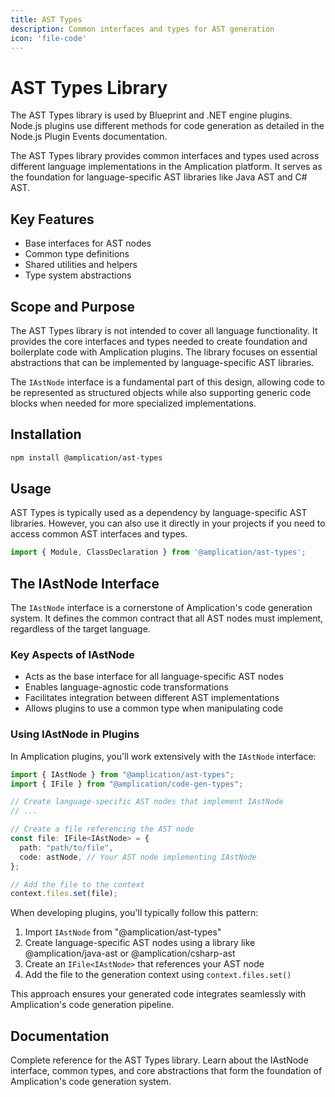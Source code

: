 ```yaml
---
title: AST Types
description: Common interfaces and types for AST generation
icon: 'file-code'
---
```


# AST Types Library

<Note>
The AST Types library is used by Blueprint and .NET engine plugins. Node.js plugins use different methods for code generation as detailed in the Node.js Plugin Events documentation.
</Note>

The AST Types library provides common interfaces and types used across different language implementations in the Amplication platform. It serves as the foundation for language-specific AST libraries like Java AST and C# AST.

## Key Features

* Base interfaces for AST nodes
* Common type definitions
* Shared utilities and helpers
* Type system abstractions

## Scope and Purpose

The AST Types library is not intended to cover all language functionality. It provides the core interfaces and types needed to create foundation and boilerplate code with Amplication plugins. The library focuses on essential abstractions that can be implemented by language-specific AST libraries.

The `IAstNode` interface is a fundamental part of this design, allowing code to be represented as structured objects while also supporting generic code blocks when needed for more specialized implementations.

## Installation

```bash
npm install @amplication/ast-types
```

## Usage

AST Types is typically used as a dependency by language-specific AST libraries. However, you can also use it directly in your projects if you need to access common AST interfaces and types.

```typescript
import { Module, ClassDeclaration } from '@amplication/ast-types';
```

## The IAstNode Interface

The `IAstNode` interface is a cornerstone of Amplication's code generation system. It defines the common contract that all AST nodes must implement, regardless of the target language.

### Key Aspects of IAstNode

- Acts as the base interface for all language-specific AST nodes
- Enables language-agnostic code transformations
- Facilitates integration between different AST implementations
- Allows plugins to use a common type when manipulating code

### Using IAstNode in Plugins

In Amplication plugins, you'll work extensively with the `IAstNode` interface:

```typescript
import { IAstNode } from "@amplication/ast-types";
import { IFile } from "@amplication/code-gen-types";

// Create language-specific AST nodes that implement IAstNode
// ...

// Create a file referencing the AST node
const file: IFile<IAstNode> = {
  path: "path/to/file",
  code: astNode, // Your AST node implementing IAstNode
};

// Add the file to the context
context.files.set(file);
```

When developing plugins, you'll typically follow this pattern:

1. Import `IAstNode` from "@amplication/ast-types"
2. Create language-specific AST nodes using a library like @amplication/java-ast or @amplication/csharp-ast
3. Create an `IFile<IAstNode>` that references your AST node
4. Add the file to the generation context using `context.files.set()`

This approach ensures your generated code integrates seamlessly with Amplication's code generation pipeline.

## Documentation

<Card horizontal title="AST Types API Documentation" icon="link" href="https://amplication.github.io/ast-types/">
  Complete reference for the AST Types library. Learn about the IAstNode interface, common types, and core abstractions that form the foundation of Amplication's code generation system.
</Card> 